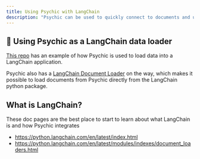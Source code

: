 ```yaml
---
title: Using Psychic with LangChain
description: "Psychic can be used to quickly connect to documents and use them in LangChain applications"
---
```


## 🦜 Using Psychic as a LangChain data loader
[This repo](https://github.com/psychic-api/psychic-langchain-tutorial/tree/main) has an example of how Psychic is used to load data into a LangChain application.

Psychic also has a [LangChain Document Loader](https://python.langchain.com/en/latest/modules/indexes/document_loaders.html) on the way, which makes it possible to load documents from Psychic directly from the LangChain python package.

## What is LangChain?
These doc pages are the best place to start to learn about what LangChain is and how Psychic integrates
- https://python.langchain.com/en/latest/index.html
- https://python.langchain.com/en/latest/modules/indexes/document_loaders.html
